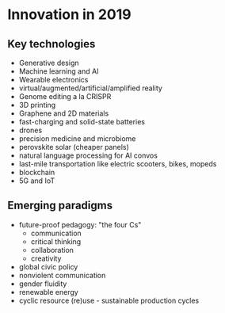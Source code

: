 # Innovation in 2019

## Key technologies

- Generative design
- Machine learning and AI
- Wearable electronics
- virtual/augmented/artificial/amplified reality
- Genome editing a la CRISPR
- 3D printing
- Graphene and 2D materials
- fast-charging and solid-state batteries
- drones
- precision medicine and microbiome
- perovskite solar (cheaper panels)
- natural language processing for AI convos
- last-mile transportation like electric scooters, bikes, mopeds
- blockchain
- 5G and IoT

## Emerging paradigms

- future-proof pedagogy: "the four Cs"
  - communication
  - critical thinking
  - collaboration
  - creativity
- global civic policy
- nonviolent communication
- gender fluidity
- renewable energy
- cyclic resource (re)use - sustainable production cycles